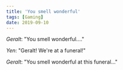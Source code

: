 ```yaml
---
title: 'You smell wonderful'
tags: [Gaming]
date: 2019-09-10
---
```


_Geralt_: "You smell wonderful...."

_Yen_: "Geralt! We're at a funeral!"

_Geralt_: "You smell wonderful at this funeral..."
